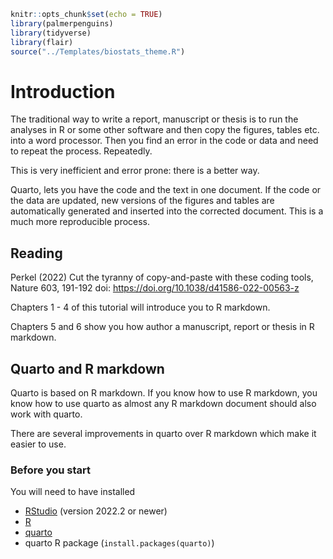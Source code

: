 ```r
knitr::opts_chunk$set(echo = TRUE)
library(palmerpenguins)
library(tidyverse)
library(flair)
source("../Templates/biostats_theme.R")
```

# Introduction

The traditional way to write a report, manuscript or thesis is to run the analyses in R or some other software and then copy the figures, tables etc. into a word processor. Then you find an error in the code or data and need to repeat the process. Repeatedly.

This is very inefficient and error prone: there is a better way.

Quarto, lets you have the code and the text in one document. If the code or the data are updated, new versions of the figures and tables are automatically generated and inserted into the corrected document. This is a much more reproducible process.

::: callout-note
## Reading

Perkel (2022) Cut the tyranny of copy-and-paste with these coding tools, Nature 603, 191-192 doi: <https://doi.org/10.1038/d41586-022-00563-z>
:::

Chapters 1 - 4 of this tutorial will introduce you to R markdown.

Chapters 5 and 6 show you how author a manuscript, report or thesis in R markdown.

::: callout-note
## Quarto and R markdown

Quarto is based on R markdown. If you know how to use R markdown, you know how to use quarto as almost any R markdown document should also work with quarto.

There are several improvements in quarto over R markdown which make it easier to use.
:::

### Before you start {.unnumbered .facta .toc-ignore}

You will need to have installed

-   [RStudio](https://www.rstudio.com/products/rstudio/) (version 2022.2 or newer)
-   [R](https://cran.r-project.org/)
-   [quarto](https://quarto.org/docs/get-started/ "Download quarto")
-   quarto R package (`install.packages(quarto)`)
